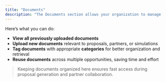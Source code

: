 ```yaml
---
title: "Documents"
description: "The Documents section allows your organization to manage all stored files in one centralized location."
---
```


Here’s what you can do:

- **View all previously uploaded documents**
- **Upload new documents** relevant to proposals, partners, or simulations
- **Tag documents** with appropriate **categories** for better organization and retrieval
- **Reuse documents** across multiple opportunities, saving time and effort

> Keeping documents organized here ensures fast access during proposal generation and partner collaboration.